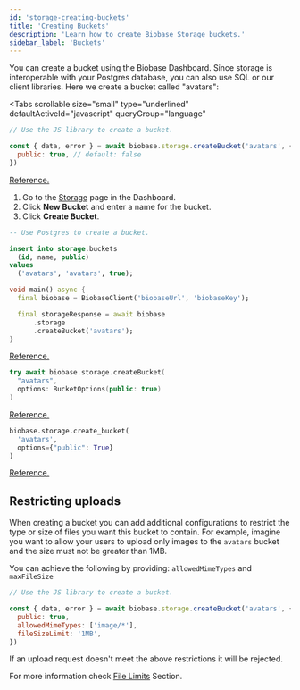 ```yaml
---
id: 'storage-creating-buckets'
title: 'Creating Buckets'
description: 'Learn how to create Biobase Storage buckets.'
sidebar_label: 'Buckets'
---
```


You can create a bucket using the Biobase Dashboard. Since storage is interoperable with your Postgres database, you can also use SQL or our client libraries.
Here we create a bucket called "avatars":

<Tabs
  scrollable
  size="small"
  type="underlined"
  defaultActiveId="javascript"
  queryGroup="language"
>
<TabPanel id="javascript" label="JavaScript">

```js
// Use the JS library to create a bucket.

const { data, error } = await biobase.storage.createBucket('avatars', {
  public: true, // default: false
})
```

[Reference.](/docs/reference/javascript/storage-createbucket)

</TabPanel>

<TabPanel id="dashboard" label="Dashboard">

1. Go to the [Storage](https://biobase.com/dashboard/project/_/storage/buckets) page in the Dashboard.
2. Click **New Bucket** and enter a name for the bucket.
3. Click **Create Bucket**.

</TabPanel>
<TabPanel id="sql" label="SQL">

```sql
-- Use Postgres to create a bucket.

insert into storage.buckets
  (id, name, public)
values
  ('avatars', 'avatars', true);
```

</TabPanel>
<TabPanel id="dart" label="Dart">

```dart
void main() async {
  final biobase = BiobaseClient('biobaseUrl', 'biobaseKey');

  final storageResponse = await biobase
      .storage
      .createBucket('avatars');
}
```

[Reference.](https://pub.dev/documentation/storage_client/latest/storage_client/BiobaseStorageClient/createBucket.html)

</TabPanel>
<TabPanel id="swift" label="Swift">

```swift
try await biobase.storage.createBucket(
  "avatars",
  options: BucketOptions(public: true)
)
```

[Reference.](/docs/reference/swift/storage-createbucket)

</TabPanel>
<TabPanel id="python" label="Python">

```python
biobase.storage.create_bucket(
  'avatars',
  options={"public": True}
)
```

[Reference.](/docs/reference/python/storage-createbucket)

</TabPanel>
</Tabs>

## Restricting uploads

When creating a bucket you can add additional configurations to restrict the type or size of files you want this bucket to contain.
For example, imagine you want to allow your users to upload only images to the `avatars` bucket and the size must not be greater than 1MB.

You can achieve the following by providing: `allowedMimeTypes` and `maxFileSize`

```js
// Use the JS library to create a bucket.

const { data, error } = await biobase.storage.createBucket('avatars', {
  public: true,
  allowedMimeTypes: ['image/*'],
  fileSizeLimit: '1MB',
})
```

If an upload request doesn't meet the above restrictions it will be rejected.

For more information check [File Limits](/docs/guides/storage/uploads/file-limits) Section.
